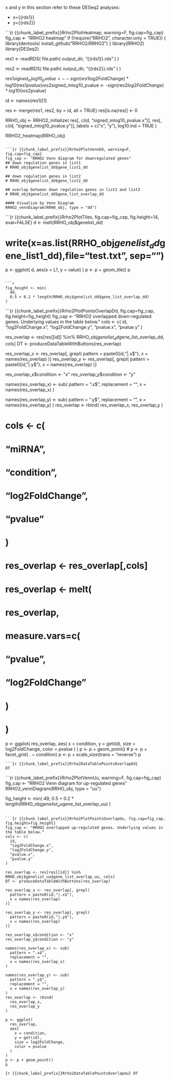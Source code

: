 x and y in this section refer to these DESeq2 analyses:

* x={{rds1}}
* y={{rds2}}

```{r {{chunk_label_prefix}}Rrho2PlotHeatmap, warning=F, fig.cap=fig_cap}
fig_cap <- "RRHO2 heatmap"
if (!require("RRHO2", character.only = TRUE)) {
  library(devtools)
  install_github("RRHO2/RRHO2")
}
library(RRHO2)
library(DESeq2)

res1 <- readRDS(
  file.path(
    output_dir,
    "{{rds1}}.rds"
  )
)

res2 <- readRDS(
  file.path(
    output_dir,
    "{{rds2}}.rds"
  )
)

res1$signed_mlog10_pvalue <- -sign(res1$log2FoldChange) * log10(res1$pvalue)
res2$signed_mlog10_pvalue <- -sign(res2$log2FoldChange) * log10(res2$pvalue)

id <- names(res1)[1]

res <- merge(res1, res2, by = id, all = TRUE)
res[is.na(res)] <- 0

RRHO_obj <- RRHO2_initialize(
  res[, c(id, "signed_mlog10_pvalue.x")],
  res[, c(id, "signed_mlog10_pvalue.y")],
  labels = c("x", "y"),
  log10.ind = TRUE
)

RRHO2_heatmap(RRHO_obj)
```

```{r {{chunk_label_prefix}}Rrho2PlotVennDd, warning=F, fig.cap=fig_cap}
fig_cap <- "RRHO2 Venn diagram for downregulated genes"
## down regulation genes in list1
# RRHO_obj$genelist_dd$gene_list1_dd

## down regulation genes in list2
# RRHO_obj$genelist_dd$gene_list2_dd

## overlap between down regulation genes in list1 and list2
# RRHO_obj$genelist_dd$gene_list_overlap_dd

#### Visualize by Venn Diagram
RRHO2_vennDiagram(RRHO_obj, type = "dd")
```

```{r {{chunk_label_prefix}}Rrho2PlotTiles, fig.cap=fig_cap, fig.height=14, eval=FALSE}
d <- melt(RRHO_obj$genelist_dd)

# write(x=as.list(RRHO_obj$genelist_dd$gene_list1_dd),file="test.txt", sep="\n")

p <- ggplot(
  d,
  aes(x = L1, y = value)
)
p <- p + geom_tile()
p

```

```r
fig_height <- min(
  49,
  0.5 + 0.2 * length(RRHO_obj$genelist_dd$gene_list_overlap_dd)
)
```
```{r {{chunk_label_prefix}}Rrho2PlotPointsOverlapDd, fig.cap=fig_cap, fig.height=fig_height}
fig_cap <- "RRHO2 overlapped down-regulated genes. Underlying values in the table below."
cols <- c(
  id,
  "log2FoldChange.x",
  "log2FoldChange.y",
  "pvalue.x",
  "pvalue.y"
)

res_overlap <- res[res[[id]] %in% RRHO_obj$genelist_dd$gene_list_overlap_dd, cols]
DT <- produceDataTableWithButtons(res_overlap)

res_overlap_x <- res_overlap[, grepl(
  pattern = paste0(id,"|.x$"),
  x = names(res_overlap)
)]
res_overlap_y <- res_overlap[, grepl(
  pattern = paste0(id,"|.y$"),
  x = names(res_overlap)
)]

res_overlap_x$condition <- "x"
res_overlap_y$condition <- "y"

names(res_overlap_x) <- sub(
  pattern = ".x$",
  replacement = "",
  x = names(res_overlap_x)
)

names(res_overlap_y) <- sub(
  pattern = ".y$",
  replacement = "",
  x = names(res_overlap_y)
)
res_overlap <- rbind(
  res_overlap_x,
  res_overlap_y
)

# cols <- c(
#   "miRNA",
#   "condition",
#   "log2FoldChange",
#   "pvalue"
# )

# res_overlap <- res_overlap[,cols]

# res_overlap <- melt(
#   res_overlap,
#   measure.vars=c(
#     "pvalue",
#     "log2FoldChange"
#   )
# )

p <- ggplot(
  res_overlap,
  aes(
    x = condition,
    y = get(id),
    size = log2FoldChange,
    color = pvalue
  )
)
p <- p + geom_point()
# p <- p + facet_grid( . ~ condition)
p <- p + scale_size(trans = "reverse")
p
```
```{r {{chunk_label_prefix}}Rrho2DataTablePointsOverlapDd}
DT
```

```{r {{chunk_label_prefix}}Rrho2PlotVennUu, warning=F, fig.cap=fig_cap}
fig_cap <- "RRHO2 Venn diagram for up-regulated genes"
RRHO2_vennDiagram(RRHO_obj, type = "uu")

fig_height <- min(
  49,
  0.5 + 0.2 * length(RRHO_obj$genelist_uu$gene_list_overlap_uu)
)
```

```{r {{chunk_label_prefix}}Rrho2PlotPointsOverlapUu, fig.cap=fig_cap, fig.height=fig_height}
fig_cap <- "RRHO2 overlapped up-regulated genes. Underlying values in the table below."
cols <- c(
  id,
  "log2FoldChange.x",
  "log2FoldChange.y",
  "pvalue.x",
  "pvalue.y"
)

res_overlap <- res[res[[id]] %in% RRHO_obj$genelist_uu$gene_list_overlap_uu, cols]
DT <- produceDataTableWithButtons(res_overlap)

res_overlap_x <- res_overlap[, grepl(
  pattern = paste0(id,"|.x$"),
  x = names(res_overlap)
)]

res_overlap_y <- res_overlap[, grepl(
  pattern = paste0(id,"|.y$"),
  x = names(res_overlap)
)]

res_overlap_x$condition <- "x"
res_overlap_y$condition <- "y"

names(res_overlap_x) <- sub(
  pattern = ".x$",
  replacement = "",
  x = names(res_overlap_x)
)

names(res_overlap_y) <- sub(
  pattern = ".y$",
  replacement = "",
  x = names(res_overlap_y)
)
res_overlap <- rbind(
  res_overlap_x,
  res_overlap_y
)

p <- ggplot(
  res_overlap,
  aes(
    x = condition,
    y = get(id),
    size = log2FoldChange,
    color = pvalue
  )
)
p <- p + geom_point()
p
```
```{r {{chunk_label_prefix}}Rrho2DataTablePointsOverlapUu}
DT
```
